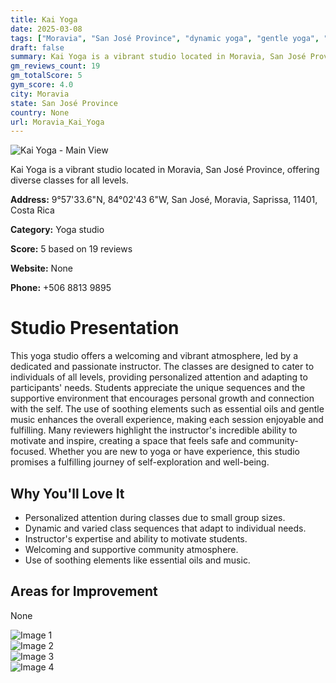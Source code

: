 ```yaml
---
title: Kai Yoga
date: 2025-03-08
tags: ["Moravia", "San José Province", "dynamic yoga", "gentle yoga", "personalized", "welcoming", "Moravia"]  
draft: false
summary: Kai Yoga is a vibrant studio located in Moravia, San José Province, offering diverse classes for all levels.
gm_reviews_count: 19
gm_totalScore: 5
gym_score: 4.0
city: Moravia
state: San José Province
country: None
url: Moravia_Kai_Yoga
---
```


<div className="aspect-[16/9] relative my-8">
  <img 
    src="https://lh5.googleusercontent.com/p/AF1QipPOyoZWhcRU6Y1Qp7WLkPGjnYS3bjpi0K-iMTQJ=w1920-h1080-k-no"
    alt="Kai Yoga - Main View"
    className="object-cover absolute inset-0 w-full h-full rounded-lg"
  />
</div>

Kai Yoga is a vibrant studio located in Moravia, San José Province, offering diverse classes for all levels.

**Address:** 9°57'33.6"N, 84°02'43 6"W, San José, Moravia, Saprissa, 11401, Costa Rica

**Category:** Yoga studio

**Score:** 5 based on 19 reviews

**Website:** None

**Phone:** +506 8813 9895

# Studio Presentation

This yoga studio offers a welcoming and vibrant atmosphere, led by a dedicated and passionate instructor. The classes are designed to cater to individuals of all levels, providing personalized attention and adapting to participants' needs. Students appreciate the unique sequences and the supportive environment that encourages personal growth and connection with the self. The use of soothing elements such as essential oils and gentle music enhances the overall experience, making each session enjoyable and fulfilling. Many reviewers highlight the instructor's incredible ability to motivate and inspire, creating a space that feels safe and community-focused. Whether you are new to yoga or have experience, this studio promises a fulfilling journey of self-exploration and well-being.

## Why You'll Love It

- Personalized attention during classes due to small group sizes.
- Dynamic and varied class sequences that adapt to individual needs.
- Instructor's expertise and ability to motivate students.
- Welcoming and supportive community atmosphere.
- Use of soothing elements like essential oils and music.

## Areas for Improvement

None

<div className="grid grid-cols-1 xl:grid-cols-2 gap-4 my-8">
<div className="aspect-[4/3] relative"><img src="https://lh5.googleusercontent.com/p/AF1QipPxYQ_61FOntAsX4bhFVJ9c7ezLxgI4gQ_8XMZ-=w1920-h1080-k-no" alt="Image 1" className="object-cover absolute inset-0 w-full h-full rounded-lg" /></div>
<div className="aspect-[4/3] relative"><img src="https://lh5.googleusercontent.com/p/AF1QipPP4PxbpeBSqOApCcg9aX7Vgn9TfHZT5SRSMZjc=w1920-h1080-k-no" alt="Image 2" className="object-cover absolute inset-0 w-full h-full rounded-lg" /></div>
<div className="aspect-[4/3] relative"><img src="https://lh5.googleusercontent.com/p/AF1QipNHK-v302XRznrKEEXyvObnHskAHMm8IEsZ1FWZ=w1920-h1080-k-no" alt="Image 3" className="object-cover absolute inset-0 w-full h-full rounded-lg" /></div>
<div className="aspect-[4/3] relative"><img src="https://lh5.googleusercontent.com/p/AF1QipNOTDJP05R2fFbuQrcGltn4otjnUYN1c4myr019=w1920-h1080-k-no" alt="Image 4" className="object-cover absolute inset-0 w-full h-full rounded-lg" /></div>
</div>